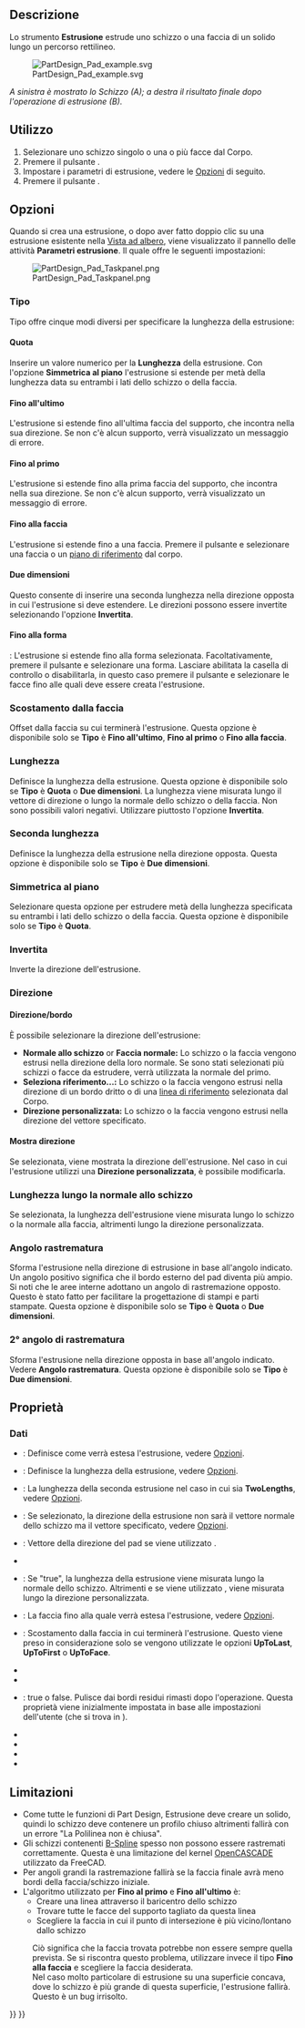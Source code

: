 <languages/>

{{Docnav/it
|[[PartDesign_CoordinateSystem/it|Cerare un sistema di coordinate locali]]
|[[PartDesign_Revolution/it|Rivoluzione]]
|[[PartDesign_Workbench/it|PartDesign]]
|IconL=PartDesign_CoordinateSystem.svg
|IconR=PartDesign_Revolution.svg
|IconC=Workbench_PartDesign.svg
}}

{{GuiCommand/it
|Name=PartDesign Pad
|Name/it=Estrusione
|MenuLocation=Part Design → Crea una funzione additiva → Estrusione
|Workbenches=[[PartDesign_Workbench/it|PartDesign]]
|SeeAlso=[[PartDesign_Pocket/it|Tasca]]
}}

<span id="Description"></span>
==Descrizione==

Lo strumento '''Estrusione''' estrude uno schizzo o una faccia di un solido lungo un percorso rettilineo.

[[File:PartDesign Pad example.svg|none]]

''A sinistra è mostrato lo Schizzo (A); a destra il risultato finale dopo l'operazione di estrusione (B).''

<span id="Usage"></span>
==Utilizzo==

# Selezionare uno schizzo singolo o una o più facce dal Corpo.
# Premere il pulsante {{Button|[[Image:PartDesign_Pad.svg|16px]] [[PartDesign_Pad/it|Pad]]}}.
# Impostare i parametri di estrusione, vedere le [[#Opzioni|Opzioni]] di seguito.
# Premere il pulsante {{Button|OK}}.

<span id="Options"></span>
==Opzioni==

Quando si crea una estrusione, o dopo aver fatto doppio clic su una estrusione esistente nella [[Tree_view/it|Vista ad albero]], viene visualizzato il pannello delle attività '''Parametri estrusione'''. Il quale offre le seguenti impostazioni:

[[Image:PartDesign_Pad_Taskpanel.png|frame|left]]

<span id="Type"></span>
===Tipo===

Tipo offre cinque modi diversi per specificare la lunghezza della estrusione:

<span id="Dimension"></span>
====Quota====

Inserire un valore numerico per la '''Lunghezza''' della estrusione. Con l'opzione '''Simmetrica al piano''' l'estrusione si estende per metà della lunghezza data su entrambi i lati dello schizzo o della faccia.

<span id="To_last"></span>
====Fino all'ultimo====

L'estrusione si estende fino all'ultima faccia del supporto, che incontra nella sua direzione. Se non c'è alcun supporto, verrà visualizzato un messaggio di errore.

<span id="To_first"></span>
====Fino al primo====

L'estrusione si estende fino alla prima faccia del supporto, che incontra nella sua direzione. Se non c'è alcun supporto, verrà visualizzato un messaggio di errore.

<span id="Up_to_face"></span>
====Fino alla faccia====

L'estrusione si estende fino a una faccia. Premere il pulsante {{Button|Selezionare una faccia}} e selezionare una faccia o un [[PartDesign_Plane/it|piano di riferimento]] dal corpo.

<span id="Two_dimensions"></span>
====Due dimensioni====

Questo consente di inserire una seconda lunghezza nella direzione opposta in cui l'estrusione si deve estendere. Le direzioni possono essere invertite selezionando l'opzione '''Invertita'''.

<span id="Up_to_shape"></span>
====Fino alla forma====

{{Version/it|1.0}}: L'estrusione si estende fino alla forma selezionata. Facoltativamente, premere il pulsante {{Button|Seleziona forma}} e selezionare una forma. Lasciare abilitata la casella di controllo {{Button|Seleziona tutte le facce}} o disabilitarla, in questo caso premere il pulsante {{Button|Seleziona}} e selezionare le facce fino alle quali deve essere creata l'estrusione.

<span id="Offset_to_face"></span>
=== Scostamento dalla faccia ===

Offset dalla faccia su cui terminerà l'estrusione. Questa opzione è disponibile solo se '''Tipo''' è '''Fino all'ultimo''', '''Fino al primo''' o '''Fino alla faccia'''.

<span id="Length"></span>
===Lunghezza===

Definisce la lunghezza della estrusione. Questa opzione è disponibile solo se '''Tipo''' è '''Quota''' o '''Due dimensioni'''. La lunghezza viene misurata lungo il vettore di direzione o lungo la normale dello schizzo o della faccia. Non sono possibili valori negativi. Utilizzare piuttosto l'opzione '''Invertita'''.

<span id="2nd_length"></span>
=== Seconda lunghezza ===

Definisce la lunghezza della estrusione nella direzione opposta. Questa opzione è disponibile solo se '''Tipo''' è '''Due dimensioni'''.

<span id="Symmetric_to_plane"></span>
=== Simmetrica al piano ===

Selezionare questa opzione per estrudere metà della lunghezza specificata su entrambi i lati dello schizzo o della faccia. Questa opzione è disponibile solo se '''Tipo''' è '''Quota'''.

<span id="Reversed"></span>
=== Invertita ===

Inverte la direzione dell'estrusione.

<span id="Direction"></span>
===Direzione===

<span id="Direction/edge"></span>
==== Direzione/bordo ====

È possibile selezionare la direzione dell'estrusione:

* '''Normale allo schizzo''' or '''Faccia normale:''' Lo schizzo o la faccia vengono estrusi nella direzione della loro normale. Se sono stati selezionati più schizzi o facce da estrudere, verrà utilizzata la normale del primo.
* '''Seleziona riferimento...:''' Lo schizzo o la faccia vengono estrusi nella direzione di un bordo dritto o di una [[PartDesign_Line/it|linea di riferimento]] selezionata dal Corpo.
* '''Direzione personalizzata:''' Lo schizzo o la faccia vengono estrusi nella direzione del vettore specificato.

<span id="Show_direction"></span>
==== Mostra direzione ==== 

Se selezionata, viene mostrata la direzione dell'estrusione. Nel caso in cui l'estrusione utilizzi una '''Direzione personalizzata''', è possibile modificarla.

<span id="Length_along_sketch_normal"></span>
=== Lunghezza lungo la normale allo schizzo ===

Se selezionata, la lunghezza dell'estrusione viene misurata lungo lo schizzo o la normale alla faccia, altrimenti lungo la direzione personalizzata.

<span id="Taper_angle"></span>
=== Angolo rastrematura ===

Sforma l'estrusione nella direzione di estrusione in base all'angolo indicato. Un angolo positivo significa che il bordo esterno del pad diventa più ampio. Si noti che le aree interne adottano un angolo di rastremazione opposto. Questo è stato fatto per facilitare la progettazione di stampi e parti stampate. Questa opzione è disponibile solo se '''Tipo''' è '''Quota''' o '''Due dimensioni'''.

<span id="2nd_taper_angle"></span>
=== 2° angolo di rastrematura ===

Sforma l'estrusione nella direzione opposta in base all'angolo indicato. Vedere '''Angolo rastrematura'''. Questa opzione è disponibile solo se '''Tipo''' è '''Due dimensioni'''.

<span id="Properties"></span>
== Proprietà ==

<span id="Data"></span>
===Dati===

{{TitleProperty|Pad}}

* {{PropertyData|Type|Enumeration}}: Definisce come verrà estesa l'estrusione, vedere [[#Opzioni|Opzioni]].
* {{PropertyData|Length|Length}}: Definisce la lunghezza della estrusione, vedere [[#Opzioni|Opzioni]].
* {{PropertyData|Length2|Length}}: La lunghezza della seconda estrusione nel caso in cui {{PropertyData|Type}} sia '''TwoLengths''', vedere [[#Opzioni|Opzioni]].
* {{PropertyData|Use Custom Vector|Bool}}: Se selezionato, la direzione della estrusione non sarà il vettore normale dello schizzo ma il vettore specificato, vedere [[#Opzioni|Opzioni]].
* {{PropertyData|Direction|Vector}}: Vettore della direzione del pad se viene utilizzato {{PropertyData|Use Custom Vector}}.
* {{PropertyData|Reference Axis|LinkSub}}
* {{PropertyData|Along Sketch Normal|Bool}}: Se "true", la lunghezza della estrusione viene misurata lungo la normale dello schizzo. Altrimenti e se viene utilizzato {{PropertyData|Use Custom Vector}}, viene misurata lungo la direzione personalizzata.
* {{PropertyData|Up To Face|LinkSub}}: La faccia fino alla quale verrà estesa l'estrusione, vedere [[#Opzioni|Opzioni]].
* {{PropertyData|Offset|Length}}: Scostamento dalla faccia in cui terminerà l'estrusione. Questo viene preso in considerazione solo se vengono utilizzate le opzioni {{PropertyData|Type}} '''UpToLast''', '''UpToFirst''' o '''UpToFace'''.
* {{PropertyData|Taper Angle|Angle}}
* {{PropertyData|Taper Angle2|Angle}}

{{TitleProperty|Part Design}}

* {{PropertyData|Refine|Bool}}: true o false. Pulisce dai bordi residui rimasti dopo l'operazione. Questa proprietà viene inizialmente impostata in base alle impostazioni dell'utente (che si trova in {{MenuCommand|Preferenze → Part Design → Generale → Impostazioni del modello}}).

{{TitleProperty|Sketch Based}}

* {{PropertyData|Profile|LinkSub}}
* {{PropertyData|Midplane|Bool}}
* {{PropertyData|Reversed|Bool}}
* {{PropertyData|Allow Multi Face|Bool}}

<span id="Limitations"></span>
==Limitazioni==

* Come tutte le funzioni di Part Design, Estrusione deve creare un solido, quindi lo schizzo deve contenere un profilo chiuso altrimenti fallirà con un errore "La Polilinea non è chiusa".
* Gli schizzi contenenti [[B-Splines/it|B-Spline]] spesso non possono essere rastremati correttamente. Questa è una limitazione del kernel [[OpenCASCADE/it|OpenCASCADE]] utilizzato da FreeCAD.
* Per angoli grandi la rastremazione fallirà se la faccia finale avrà meno bordi della faccia/schizzo iniziale.
* L'algoritmo utilizzato per '''Fino al primo''' e '''Fino all'ultimo''' è:
** Creare una linea attraverso il baricentro dello schizzo
** Trovare tutte le facce del supporto tagliato da questa linea
** Scegliere la faccia in cui il punto di intersezione è più vicino/lontano dallo schizzo
: Ciò significa che la faccia trovata potrebbe non essere sempre quella prevista. Se si riscontra questo problema, utilizzare invece il tipo '''Fino alla faccia''' e scegliere la faccia desiderata.
: Nel caso molto particolare di estrusione su una superficie concava, dove lo schizzo è più grande di questa superficie, l'estrusione fallirà. Questo è un bug irrisolto.


{{Docnav/it
|[[PartDesign_CoordinateSystem/it|Cerare un sistema di coordinate locali]]
|[[PartDesign_Revolution/it|Rivoluzione]]
|[[PartDesign_Workbench/it|PartDesign]]
|IconL=PartDesign_CoordinateSystem.svg
|IconR=PartDesign_Revolution.svg
|IconC=Workbench_PartDesign.svg
}}

{{PartDesign Tools navi{{#translation:}}}}
{{Userdocnavi{{#translation:}}}}
